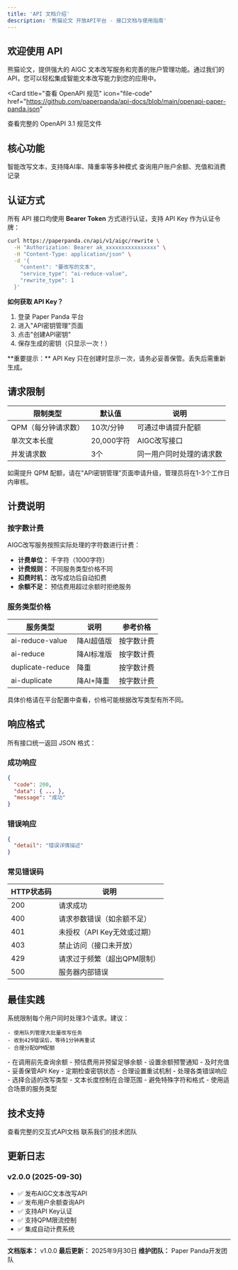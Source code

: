 ```yaml
---
title: 'API 文档介绍'
description: '熊猫论文 开放API平台 - 接口文档与使用指南'
---
```


## 欢迎使用 API

熊猫论文，提供强大的 AIGC 文本改写服务和完善的账户管理功能。通过我们的 API，您可以轻松集成智能文本改写能力到您的应用中。

<Card
  title="查看 OpenAPI 规范"
  icon="file-code"
  href="https://github.com/paperpanda/api-docs/blob/main/openapi-paper-panda.json"
>
  查看完整的 OpenAPI 3.1 规范文件
</Card>

## 核心功能

<CardGroup cols={2}>
  <Card title="AIGC文本改写" icon="wand-magic-sparkles" href="/api-reference/endpoint/rewrite">
    智能改写文本，支持降AI率、降重率等多种模式
  </Card>
  <Card title="账户余额查询" icon="wallet" href="/api-reference/endpoint/balance">
    查询用户账户余额、充值和消费记录
  </Card>
</CardGroup>

## 认证方式

所有 API 接口均使用 **Bearer Token** 方式进行认证，支持 API Key 作为认证令牌：

```bash
curl https://paperpanda.cn/api/v1/aigc/rewrite \
  -H "Authorization: Bearer ak_xxxxxxxxxxxxxxxx" \
  -H "Content-Type: application/json" \
  -d '{
    "content": "要改写的文本",
    "service_type": "ai-reduce-value",
    "rewrite_type": 1
  }'
```

**如何获取 API Key？**

1. 登录 Paper Panda 平台
2. 进入"API密钥管理"页面
3. 点击"创建API密钥"
4. 保存生成的密钥（只显示一次！）

<Warning>
  **重要提示：** API Key 只在创建时显示一次，请务必妥善保管。丢失后需重新生成。
</Warning>

## 请求限制

| 限制类型 | 默认值 | 说明 |
|---------|--------|------|
| QPM（每分钟请求数） | 10次/分钟 | 可通过申请提升配额 |
| 单次文本长度 | 20,000字符 | AIGC改写接口 |
| 并发请求数 | 3个 | 同一用户同时处理的请求数 |

<Tip>
  如需提升 QPM 配额，请在"API密钥管理"页面申请升级，管理员将在1-3个工作日内审核。
</Tip>

## 计费说明

### 按字数计费

AIGC改写服务按照实际处理的字符数进行计费：

- **计费单位：** 千字符（1000字符）
- **计费规则：** 不同服务类型价格不同
- **扣费时机：** 改写成功后自动扣费
- **余额不足：** 预估费用超过余额时拒绝服务

### 服务类型价格

| 服务类型 | 说明 | 参考价格 |
|---------|------|---------|
| ai-reduce-value | 降AI超值版 | 按字数计费 |
| ai-reduce | 降AI标准版 | 按字数计费 |
| duplicate-reduce | 降重 | 按字数计费 |
| ai-duplicate | 降AI+降重 | 按字数计费 |

<Note>
  具体价格请在平台配置中查看，价格可能根据改写类型有所不同。
</Note>

## 响应格式

所有接口统一返回 JSON 格式：

### 成功响应

```json
{
  "code": 200,
  "data": { ... },
  "message": "成功"
}
```

### 错误响应

```json
{
  "detail": "错误详情描述"
}
```

### 常见错误码

| HTTP状态码 | 说明 |
|-----------|------|
| 200 | 请求成功 |
| 400 | 请求参数错误（如余额不足） |
| 401 | 未授权（API Key无效或过期） |
| 403 | 禁止访问（接口未开放） |
| 429 | 请求过于频繁（超出QPM限制） |
| 500 | 服务器内部错误 |

## 最佳实践

<AccordionGroup>
  <Accordion title="如何处理并发请求？">
    系统限制每个用户同时处理3个请求。建议：

    - 使用队列管理大批量改写任务
    - 收到429错误后，等待1分钟再重试
    - 合理分配QPM配额
  </Accordion>

  <Accordion title="如何避免余额不足？">
    - 在调用前先查询余额
    - 预估费用并预留足够余额
    - 设置余额预警通知
    - 及时充值
  </Accordion>

  <Accordion title="如何提高API调用成功率？">
    - 妥善保管API Key
    - 定期检查密钥状态
    - 合理设置重试机制
    - 处理各类错误响应
  </Accordion>

  <Accordion title="如何优化改写质量？">
    - 选择合适的改写类型
    - 文本长度控制在合理范围
    - 避免特殊字符和格式
    - 使用适合场景的服务类型
  </Accordion>
</AccordionGroup>

## 技术支持

<CardGroup cols={2}>
  <Card title="API文档" icon="book" href="https://paperpanda.cn/docs">
    查看完整的交互式API文档
  </Card>
  <Card title="技术支持" icon="envelope" href="mailto:support@paperpanda.cn">
    联系我们的技术团队
  </Card>
</CardGroup>

## 更新日志

### v2.0.0 (2025-09-30)

- ✅ 发布AIGC文本改写API
- ✅ 发布用户余额查询API
- ✅ 支持API Key认证
- ✅ 支持QPM限流控制
- ✅ 集成自动计费系统

---

**文档版本：** v1.0.0
**最后更新：** 2025年9月30日
**维护团队：** Paper Panda开发团队
